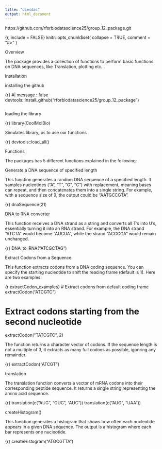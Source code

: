 ```yaml
---
title: "diesdas"
output: html_document
---
```


https://github.com/rforbiodatascience25/group_12_package.git

{r, include = FALSE}
knitr::opts_chunk$set(
  collapse = TRUE,
  comment = "#>"
)

Overview

The package provides a collection of functions to perform basic functions on DNA sequences, like Translation, plotting etc. .

Installation

installing the github

{r}
#| message : false
devtools::install_github("rforbiodatascience25/group_12_package")
```r

```

loading the library

{r}
library(CoolMolBio)

Simulates library, us to use our functions

{r}
devtools::load_all()

Functions

The packages has 5 different functions explained in the following:

Generate a DNA sequence of specified length

This function generates a random DNA sequence of a specified length. It samples nucleotides ("A", "T", "G", "C") with replacement, meaning bases can repeat, and then concatenates them into a single string. For example, with a sequence size of 9, the output could be "AATGCCGTA".

{r}
dnaSequence(21)

DNA to RNA converter

This function receives a DNA strand as a string and converts all T's into U's, essentially turning it into an RNA strand. For example, the DNA strand "ATCTA" would become "AUCUA", while the strand "ACGCGA" would remain unchanged.

{r}
DNA_to_RNA("ATCGCTAG")

Extract Codons from a Sequence

This function extracts codons from a DNA coding sequence. You can specify the starting nucleotide to shift the reading frame (default is 1). Here are two examples:

{r extractCodon_examples}
# Extract codons from default coding frame
extractCodon("ATCGTC")

# Extract codons starting from the second nucleotide
extractCodon("TATCGTC", 2)

The function returns a character vector of codons. If the sequence length is not a multiple of 3, it extracts as many full codons as possible, igonring any remainder.

{r}
extractCodon("ATCGT")

translation

The translation function converts a vector of mRNA codons into their corresponding peptide sequence. It returns a single string representing the amino acid sequence.

{r}
translation(c("AUG", "GUC", "AUC"))
translation(c("AUG", "UAA"))

createHistogram()

This function generates a histogram that shows how often each nucleotide appears in a given DNA sequence. The output is a histogram where each bar represents one nucleotide.

{r}
createHistogram("ATGCGTTA")

